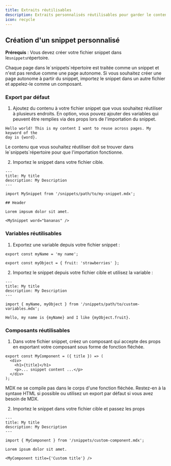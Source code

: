 ```yaml
---
title: Extraits réutilisables
description: Extraits personnalisés réutilisables pour garder le contenu synchronisé
icon: recycle
---
```



<SnippetIntro />

## Création d'un snippet personnalisé

**Prérequis** : Vous devez créer votre fichier snippet dans le`snippets`répertoire.

<Note>
  Chaque page dans le`snippets`répertoire est traitée comme un snippet et n'est pas rendue comme une page autonome. Si vous souhaitez créer une page autonome à partir du snippet, importez le snippet dans un autre fichier et appelez-le comme un composant.
</Note>

### Export par défaut

1. Ajoutez du contenu à votre fichier snippet que vous souhaitez réutiliser à plusieurs endroits. En option, vous pouvez ajouter des variables qui peuvent être remplies via des props lors de l'importation du snippet.

```mdx snippets/my-snippet.mdx
Hello world! This is my content I want to reuse across pages. My keyword of the
day is {word}.
```

<Warning>
  Le contenu que vous souhaitez réutiliser doit se trouver dans le`snippets`répertoire pour que l'importation fonctionne.
</Warning>

2. Importez le snippet dans votre fichier cible.

```mdx destination-file.mdx
---
title: My title
description: My Description
---

import MySnippet from '/snippets/path/to/my-snippet.mdx';

## Header

Lorem impsum dolor sit amet.

<MySnippet word="bananas" />
```

### Variables réutilisables

1. Exportez une variable depuis votre fichier snippet :

```mdx snippets/path/to/custom-variables.mdx
export const myName = 'my name';

export const myObject = { fruit: 'strawberries' };
```

2. Importez le snippet depuis votre fichier cible et utilisez la variable :

```mdx destination-file.mdx
---
title: My title
description: My Description
---

import { myName, myObject } from '/snippets/path/to/custom-variables.mdx';

Hello, my name is {myName} and I like {myObject.fruit}.
```

### Composants réutilisables

1. Dans votre fichier snippet, créez un composant qui accepte des props en exportant votre composant sous forme de fonction fléchée.

```mdx snippets/custom-component.mdx
export const MyComponent = ({ title }) => (
  <div>
    <h1>{title}</h1>
    <p>... snippet content ...</p>
  </div>
);
```

<Warning>
  MDX ne se compile pas dans le corps d'une fonction fléchée. Restez-en à la syntaxe HTML si possible ou utilisez un export par défaut si vous avez besoin de MDX.
</Warning>

2. Importez le snippet dans votre fichier cible et passez les props

```mdx destination-file.mdx
---
title: My title
description: My Description
---

import { MyComponent } from '/snippets/custom-component.mdx';

Lorem ipsum dolor sit amet.

<MyComponent title={'Custom title'} />
```

